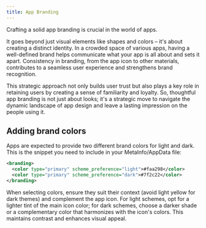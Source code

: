 ```yaml
---
title: App Branding
---
```


Crafting a solid app branding is crucial in the world of apps.

It goes beyond just visual elements like shapes and colors – it's about creating
a distinct identity. In a crowded space of various apps, having a well-defined brand
helps communicate what your app is all about and sets it apart. Consistency in branding,
from the app icon to other materials, contributes to a seamless user experience
and strengthens brand recognition.

This strategic approach not only builds user trust but also plays a key role in retaining
users by creating a sense of familiarity and loyalty. So, thoughtful app branding is not
just about looks; it's a strategic move to navigate the dynamic landscape of app design
and leave a lasting impression on the people using it.

## Adding brand colors

Apps are expected to provide two different brand colors for light and dark.
This is the snippet you need to include in your MetaInfo/AppData file:

```xml
<branding>
  <color type="primary" scheme_preference="light">#faa298</color>
  <color type="primary" scheme_preference="dark">#7f2c22</color>
</branding>
```

When selecting colors, ensure they suit their context (avoid light yellow for dark themes)
and complement the app icon. For light schemes, opt for a lighter tint of the main icon color;
for dark schemes, choose a darker shade or a complementary color that harmonizes with the
icon's colors. This maintains contrast and enhances visual appeal.
